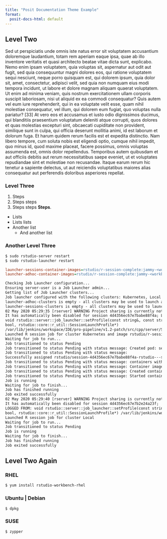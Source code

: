 ```yaml
---
title: "Posit Documentation Theme Example"
format:
  posit-docs-html: default
---
```


## Level Two

Sed ut perspiciatis unde omnis iste natus error sit voluptatem accusantium doloremque laudantium, totam rem aperiam eaque ipsa, quae ab illo inventore veritatis et quasi architecto beatae vitae dicta sunt, explicabo. Nemo enim ipsam voluptatem, quia voluptas sit, aspernatur aut odit aut fugit, sed quia consequuntur magni dolores eos, qui ratione voluptatem sequi nesciunt, neque porro quisquam est, qui dolorem ipsum, quia dolor sit, amet, consectetur, adipisci velit, sed quia non numquam eius modi tempora incidunt, ut labore et dolore magnam aliquam quaerat voluptatem. Ut enim ad minima veniam, quis nostrum exercitationem ullam corporis suscipit laboriosam, nisi ut aliquid ex ea commodi consequatur? Quis autem vel eum iure reprehenderit, qui in ea voluptate velit esse, quam nihil molestiae consequatur, vel illum, qui dolorem eum fugiat, quo voluptas nulla pariatur? [33] At vero eos et accusamus et iusto odio dignissimos ducimus, qui blanditiis praesentium voluptatum deleniti atque corrupti, quos dolores et quas molestias excepturi sint, obcaecati cupiditate non provident, similique sunt in culpa, qui officia deserunt mollitia animi, id est laborum et dolorum fuga. Et harum quidem rerum facilis est et expedita distinctio. Nam libero tempore, cum soluta nobis est eligendi optio, cumque nihil impedit, quo minus id, quod maxime placeat, facere possimus, omnis voluptas assumenda est, omnis dolor repellendus. Temporibus autem quibusdam et aut officiis debitis aut rerum necessitatibus saepe eveniet, ut et voluptates repudiandae sint et molestiae non recusandae. Itaque earum rerum hic tenetur a sapiente delectus, ut aut reiciendis voluptatibus maiores alias consequatur aut perferendis doloribus asperiores repellat.

### Level Three

1. Steps
2. Steps steps
3. Steps steps **Steps**.


- Lists
- Lists lists
- Another list
    - And another list


### Another Level Three {.preview-header} 

```bash
$ sudo rstudio-server restart
$ sudo rstudio-launcher restart
```

```.ini
launcher-sessions-container-images=rstudio/r-session-complete:jammy-<workbench version>
launcher-adhoc-container-images=rstudio/r-session-complete:jammy-<workbench version>
```

``` txt
Checking Job Launcher configuration...
Ensuring server-user is a Job Launcher admin...
Getting list of Job Launcher clusters...
Job launcher configured with the following clusters: Kubernetes, Local
launcher-adhoc-clusters is empty - all clusters may be used to launch adhoc jobs
launcher-sessions-clusters is empty - all clusters may be used to launch session jobs
02 May 2020 05:29:35 [rserver] WARNING Project sharing is currently not supported when running launcher sessions. 
It has automatically been disabled for session 4d4356ec67e7babe88f4a; LOGGED FROM: 
void rstudio::server::job_launcher::setProfile(const string&, const string&, const string&, const string&, 
bool, rstudio::core::r_util::SessionLaunchProfile*)
/var/lib/jenkins/workspace/IDE/pro-pipeline/v1.2-patch/src/cpp/server/ServerJobLauncher.cpp:107
Launched R session job for cluster Kubernetes and image rstudio/r-session-complete:jammy-<workbench version>
Waiting for job to run...
Job transitioned to status Pending
Job transitioned to status Pending with status message: Created pod: session-4d4356ec67e7babe88f4a-rstudio---session-test-job-xkbfw2
Job transitioned to status Pending with status message: 
Successfully assigned rstudio/session-4d4356ec67e7babe88f4a-rstudio---session-test-job-xkbfw2 to ip-172-31-30-139.us-east-2.compute.internal
Job transitioned to status Pending with status message: containers with unready status: [50506d5573575359475966796a636c2b3342333574413d3d]
Job transitioned to status Pending with status message: Container image "rstudio/r-session-complete:jammy-<workbench version>" already present on machine
Job transitioned to status Pending with status message: Created container 50506d5573575359475966796a636c2b3342333574413d3d
Job transitioned to status Pending with status message: Started container 50506d5573575359475966796a636c2b3342333574413d3d
Job is running
Waiting for job to finish...
Job has finished running
Job exited successfully
02 May 2020 05:29:40 [rserver] WARNING Project sharing is currently not supported when running launcher sessions. 
It has automatically been disabled for session 4d4356ec67e7b2e24a23f; 
LOGGED FROM: void rstudio::server::job_launcher::setProfile(const string&, const string&, const string&, const string&, 
bool, rstudio::core::r_util::SessionLaunchProfile*) /var/lib/jenkins/workspace/IDE/pro-pipeline/v1.2-patch/src/cpp/server/ServerJobLauncher.cpp:1070
Launched R session job for cluster Local
Waiting for job to run...
Job transitioned to status Pending
Job is running
Waiting for job to finish...
Job has finished running
Job exited successfully
```


## Level Two Again

::: panel-tabset

### RHEL

```bash
$ yum install rstudio-workbench-rhel
```

### Ubuntu | Debian

```bash
$ dpkg
```

### SUSE

```bash
$ zypper
```

:::